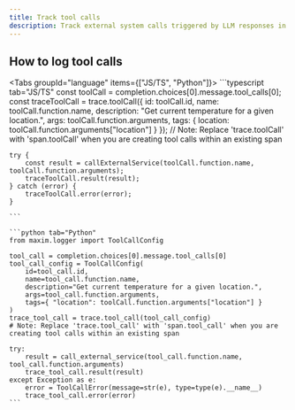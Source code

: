 ```yaml
---
title: Track tool calls
description: Track external system calls triggered by LLM responses in your agentic workflows. Tool calls represent interactions with external services, allowing you to monitor execution time and responses.
---
```



## How to log tool calls

<Tabs groupId="language" items={["JS/TS", "Python"]}>
    ```typescript tab="JS/TS"
    const toolCall = completion.choices[0].message.tool_calls[0];
    const traceToolCall = trace.toolCall({
        id: toolCall.id,
        name: toolCall.function.name,
        description: "Get current temperature for a given location.",
        args: toolCall.function.arguments,
        tags: { location: toolCall.function.arguments["location"] }
    });
    // Note: Replace 'trace.toolCall' with 'span.toolCall' when you are creating tool calls within an existing span

    try {
        const result = callExternalService(toolCall.function.name, toolCall.function.arguments);
        traceToolCall.result(result);
    } catch (error) {
        traceToolCall.error(error);
    }

    ```

    ```python tab="Python"
    from maxim.logger import ToolCallConfig

    tool_call = completion.choices[0].message.tool_calls[0]
    tool_call_config = ToolCallConfig(
        id=tool_call.id,
        name=tool_call.function.name,
        description="Get current temperature for a given location.",
        args=tool_call.function.arguments,
        tags={ "location": toolCall.function.arguments["location"] }
    )
    trace_tool_call = trace.tool_call(tool_call_config)
    # Note: Replace 'trace.tool_call' with 'span.tool_call' when you are creating tool calls within an existing span

    try:
        result = call_external_service(tool_call.function.name, tool_call.function.arguments)
        trace_tool_call.result(result)
    except Exception as e:
        error = ToolCallError(message=str(e), type=type(e).__name__)
        trace_tool_call.error(error)
    ```
</Tabs>